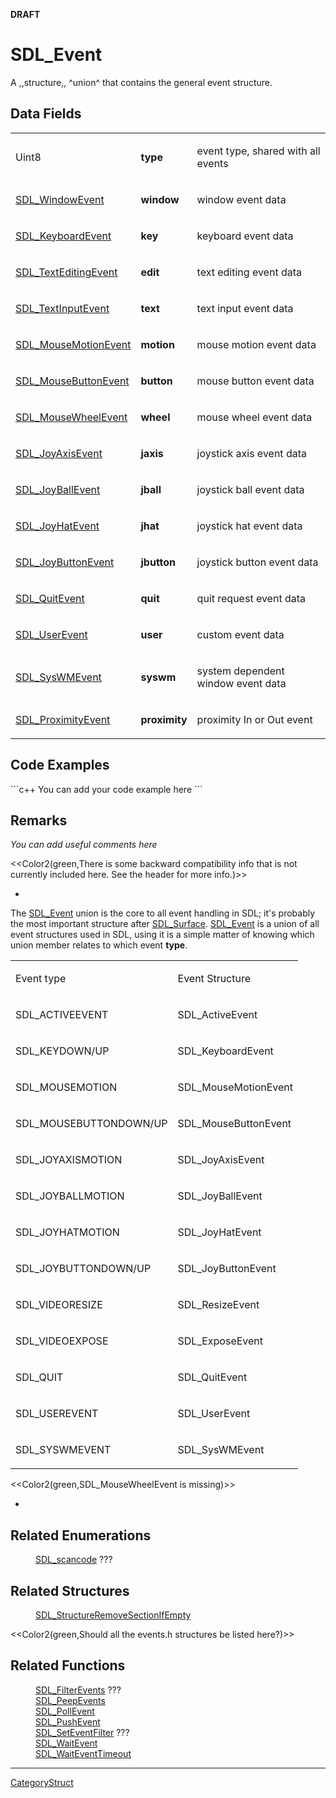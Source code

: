 <!-- pragma section-numbers off -->
<!-- pragma disable-camelcase -->
'''DRAFT'''

= SDL_Event =
A ,,structure,, ^union^ that contains the general event structure.


== Data Fields ==
{|
|Uint8
|'''type'''
|event type, shared with all events
|-
|[[SDL_WindowEvent]]
|'''window'''
|window event data
|-
|[[SDL_KeyboardEvent]]
|'''key'''
|keyboard event data
|-
|[[SDL_TextEditingEvent]]
|'''edit'''
|text editing event data
|-
|[[SDL_TextInputEvent]]
|'''text'''
|text input event data
|-
|[[SDL_MouseMotionEvent]]
|'''motion'''
|mouse motion event data
|-
|[[SDL_MouseButtonEvent]]
|'''button'''
|mouse button event data
|-
|[[SDL_MouseWheelEvent]]
|'''wheel'''
|mouse wheel event data
|-
|[[SDL_JoyAxisEvent]]
|'''jaxis'''
|joystick axis event data
|-
|[[SDL_JoyBallEvent]]
|'''jball'''
|joystick ball event data
|-
|[[SDL_JoyHatEvent]]
|'''jhat'''
|joystick hat event data
|-
|[[SDL_JoyButtonEvent]]
|'''jbutton'''
|joystick button event data
|-
|[[SDL_QuitEvent]]
|'''quit'''
|quit request event data
|-
|[[SDL_UserEvent]]
|'''user'''
|custom event data
|-
|[[SDL_SysWMEvent]]
|'''syswm'''
|system dependent window event data
|-
|[[SDL_ProximityEvent]]
|'''proximity'''
|proximity In or Out event
|}

== Code Examples ==
```c++
You can add your code example here
```

== Remarks ==
''You can add useful comments here''

<<Color2(green,There is some backward compatibility info that is not currently included here.  See the header for more info.)>>

*
The [[SDL_Event]] union is the core to all event handling in SDL; it's probably the most important structure after [[SDL_Surface]]. [[SDL_Event]] is a union of all event structures used in SDL, using it is a simple matter of knowing which union member relates to which event '''type'''. 

{|
|Event type
|Event Structure
|-
|SDL_ACTIVEEVENT
|SDL_ActiveEvent
|-
|SDL_KEYDOWN/UP
|SDL_KeyboardEvent
|-
|SDL_MOUSEMOTION
|SDL_MouseMotionEvent
|-
|SDL_MOUSEBUTTONDOWN/UP
|SDL_MouseButtonEvent
|-
|SDL_JOYAXISMOTION
|SDL_JoyAxisEvent
|-
|SDL_JOYBALLMOTION
|SDL_JoyBallEvent
|-
|SDL_JOYHATMOTION
|SDL_JoyHatEvent
|-
|SDL_JOYBUTTONDOWN/UP
|SDL_JoyButtonEvent
|-
|SDL_VIDEORESIZE
|SDL_ResizeEvent
|-
|SDL_VIDEOEXPOSE
|SDL_ExposeEvent
|-
|SDL_QUIT
|SDL_QuitEvent
|-
|SDL_USEREVENT
|SDL_UserEvent
|-
|SDL_SYSWMEVENT
|SDL_SysWMEvent
|}

<<Color2(green,SDL_MouseWheelEvent is missing)>>
*

== Related Enumerations ==
:[[SDL_scancode]] ???

== Related Structures ==
:[[SDL_StructureRemoveSectionIfEmpty]]

<<Color2(green,Should all the events.h structures be listed here?)>>

== Related Functions ==
:[[SDL_FilterEvents]] ???
:[[SDL_PeepEvents]]
:[[SDL_PollEvent]]
:[[SDL_PushEvent]]
:[[SDL_SetEventFilter]] ???
:[[SDL_WaitEvent]]
:[[SDL_WaitEventTimeout]]

----
[[CategoryStruct]]
